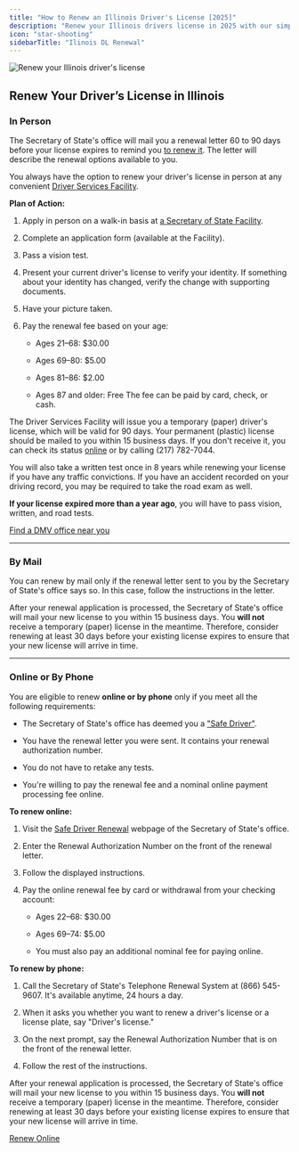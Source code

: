 ```yaml
---
title: "How to Renew an Illinois Driver's License [2025]"
description: "Renew your Illinois drivers license in 2025 with our simple, step-by-step guide. Find all the necessary requirements, forms, fees, and online renewal options to ensure a hassle-free experience. Stay legal and avoid fines - start your renewal process now!"
icon: "star-shooting"
sidebarTitle: "Ilinois DL Renewal"
---
```


![Renew your Illinois driver's license](https://driving-tests.org/wp-content/uploads/2024/07/renew-illinois-drivers-license.jpg)

## Renew Your Driver’s License in Illinois

### In Person

The Secretary of State's office will mail you a renewal letter 60 to 90 days before your license expires to remind you [to renew it](https://driving-tests.org/beginner-drivers/how-to-renew-your-driver%E2%80%99s-license/). The letter will describe the renewal options available to you.

You always have the option to renew your driver's license in person at any convenient [Driver Services Facility](https://driving-tests.org/dmv-near-me/illinois-dmv-office-locations/).

**Plan of Action:**

1. Apply in person on a walk-in basis at [a Secretary of State Facility](https://www.ilsos.gov/facilityfinder/facility).

2. Complete an application form (available at the Facility).

3. Pass a vision test.

4. Present your current driver's license to verify your identity. If something about your identity has changed, verify the change with supporting documents.

5. Have your picture taken.

6. Pay the renewal fee based on your age:

   * Ages 21–68: $30.00

   * Ages 69–80: $5.00

   * Ages 81–86: $2.00

   * Ages 87 and older: Free
     The fee can be paid by card, check, or cash.

The Driver Services Facility will issue you a temporary (paper) driver's license, which will be valid for 90 days. Your permanent (plastic) license should be mailed to you within 15 business days. If you don't receive it, you can check its status [online](https://www.ilsos.gov/dlstatus) or by calling (217) 782-7044.

You will also take a written test once in 8 years while renewing your license if you have any traffic convictions. If you have an accident recorded on your driving record, you may be required to take the road exam as well.

**If your license expired more than a year ago**, you will have to pass vision, written, and road tests.

[Find a DMV office near you](https://driving-tests.org/dmv-near-me/)

***

### By Mail

You can renew by mail only if the renewal letter sent to you by the Secretary of State's office says so. In this case, follow the instructions in the letter.

After your renewal application is processed, the Secretary of State's office will mail your new license to you within 15 business days. You **will not** receive a temporary (paper) license in the meantime. Therefore, consider renewing at least 30 days before your existing license expires to ensure that your new license will arrive in time.

***

### Online or By Phone

You are eligible to renew **online or by phone** only if you meet all the following requirements:

* The Secretary of State's office has deemed you a ["Safe Driver"](http://www.cyberdriveillinois.com/departments/drivers/safe_driver/qualifications.html).

* You have the renewal letter you were sent. It contains your renewal authorization number.

* You do not have to retake any tests.

* You're willing to pay the renewal fee and a nominal online payment processing fee online.

**To renew online:**

1. Visit the [Safe Driver Renewal](https://www.ilsos.gov/SafeDriverWeb/) webpage of the Secretary of State's office.

2. Enter the Renewal Authorization Number on the front of the renewal letter.

3. Follow the displayed instructions.

4. Pay the online renewal fee by card or withdrawal from your checking account:

   * Ages 22–68: $30.00

   * Ages 69–74: $5.00

   * You must also pay an additional nominal fee for paying online.

**To renew by phone:**

1. Call the Secretary of State's Telephone Renewal System at (866) 545-9607. It's available anytime, 24 hours a day.

2. When it asks you whether you want to renew a driver's license or a license plate, say "Driver's license."

3. On the next prompt, say the Renewal Authorization Number that is on the front of the renewal letter.

4. Follow the rest of the instructions.

After your renewal application is processed, the Secretary of State's office will mail your new license to you within 15 business days. You **will not** receive a temporary (paper) license in the meantime. Therefore, consider renewing at least 30 days before your existing license expires to ensure that your new license will arrive in time.

[Renew Online](https://www.ilsos.gov/SafeDriverWeb/)

<Snippet file="renewal-state-block.mdx" />